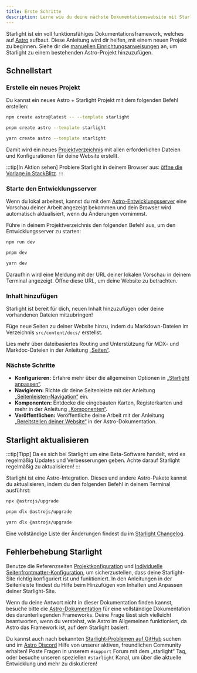 ```yaml
---
title: Erste Schritte
description: Lerne wie du deine nächste Dokumentationswebsite mit Starlight und Astro erstellst.
---
```



Starlight ist ein voll funktionsfähiges Dokumentationsframework, welches auf [Astro](https://astro.build) aufbaut.
Diese Anleitung wird dir helfen, mit einem neuen Projekt zu beginnen.
Siehe dir die [manuellen Einrichtungsanweisungen](/de/manual-setup/) an, um Starlight zu einem bestehenden Astro-Projekt hinzuzufügen.

## Schnellstart

### Erstelle ein neues Projekt

Du kannst ein neues Astro + Starlight Projekt mit dem folgenden Befehl erstellen:

<Tabs syncKey="pkg">
<TabItem label="npm">

```sh
npm create astro@latest -- --template starlight
```

</TabItem>
<TabItem label="pnpm">

```sh
pnpm create astro --template starlight
```

</TabItem>
<TabItem label="Yarn">

```sh
yarn create astro --template starlight
```

</TabItem>
</Tabs>

Damit wird ein neues [Projektverzeichnis](/de/guides/project-structure/) mit allen erforderlichen Dateien und Konfigurationen für deine Website erstellt.

:::tip[In Aktion sehen]
Probiere Starlight in deinem Browser aus:
[öffne die Vorlage in StackBlitz](https://stackblitz.com/github/withastro/starlight/tree/main/examples/basics).
:::

### Starte den Entwicklungsserver

Wenn du lokal arbeitest, kannst du mit dem [Astro-Entwicklungsserver](https://docs.astro.build/de/reference/cli-reference/#astro-dev) eine Vorschau deiner Arbeit angezeigt bekommen und dein Browser wird automatisch aktualisiert, wenn du Änderungen vornimmst.

Führe in deinem Projektverzeichnis den folgenden Befehl aus, um den Entwicklungsserver zu starten:

<Tabs syncKey="pkg">
<TabItem label="npm">

```sh
npm run dev
```

</TabItem>
<TabItem label="pnpm">

```sh
pnpm dev
```

</TabItem>
<TabItem label="Yarn">

```sh
yarn dev
```

</TabItem>
</Tabs>

Daraufhin wird eine Meldung mit der URL deiner lokalen Vorschau in deinem Terminal angezeigt.
Öffne diese URL, um deine Website zu betrachten.

### Inhalt hinzufügen

Starlight ist bereit für dich, neuen Inhalt hinzuzufügen oder deine vorhandenen Dateien mitzubringen!

Füge neue Seiten zu deiner Website hinzu, indem du Markdown-Dateien im Verzeichnis `src/content/docs/` erstellst.

Lies mehr über dateibasiertes Routing und Unterstützung für MDX- und Markdoc-Dateien in der Anleitung [„Seiten“](/de/guides/pages/).

### Nächste Schritte

- **Konfigurieren:** Erfahre mehr über die allgemeinen Optionen in [„Starlight anpassen“](/de/guides/customization/).
- **Navigieren:** Richte dir deine Seitenleiste mit der Anleitung [„Seitenleisten-Navigation“](/de/guides/sidebar/) ein.
- **Komponenten:** Entdecke die eingebauten Karten, Registerkarten und mehr in der Anleitung [„Komponenten“](/de/components/using-components/).
- **Veröffentlichen:** Veröffentliche deine Arbeit mit der Anleitung [„Bereitstellen deiner Website“](https://docs.astro.build/de/guides/deploy/) in der Astro-Dokumentation.

## Starlight aktualisieren

:::tip[Tipp]
Da es sich bei Starlight um eine Beta-Software handelt, wird es regelmäßig Updates und Verbesserungen geben. Achte darauf Starlight regelmäßig zu aktualisieren!
:::

Starlight ist eine Astro-Integration. Dieses und andere Astro-Pakete kannst du aktualisieren, indem du den folgenden Befehl in deinem Terminal ausführst:

<Tabs syncKey="pkg">
<TabItem label="npm">

```sh
npx @astrojs/upgrade
```

</TabItem>
<TabItem label="pnpm">

```sh
pnpm dlx @astrojs/upgrade
```

</TabItem>
<TabItem label="Yarn">

```sh
yarn dlx @astrojs/upgrade
```

</TabItem>
</Tabs>

Eine vollständige Liste der Änderungen findest du im [Starlight Changelog](https://github.com/withastro/starlight/blob/main/packages/starlight/CHANGELOG.md).

## Fehlerbehebung Starlight

Benutze die Referenzseiten [Projektkonfiguration](/de/reference/configuration/) und [Individuelle Seitenfrontmatter-Konfiguration](/de/reference/frontmatter/), um sicherzustellen, dass deine Starlight-Site richtig konfiguriert ist und funktioniert.
In den Anleitungen in der Seitenleiste findest du Hilfe beim Hinzufügen von Inhalten und Anpassen deiner Starlight-Site.

Wenn du deine Antwort nicht in dieser Dokumentation finden kannst, besuche bitte die [Astro-Dokumentation](https://docs.astro.build) für eine vollständige Dokumentation des darunterliegenden Frameworks.
Deine Frage lässt sich vielleicht beantworten, wenn du verstehst, wie Astro im Allgemeinen funktioniert, da Astro das Framework ist, auf dem Starlight basiert.

Du kannst auch nach bekannten [Starlight-Problemen auf GitHub](https://github.com/withastro/starlight/issues) suchen und im [Astro Discord](https://astro.build/chat/) Hilfe von unserer aktiven, freundlichen Community erhalten! Poste Fragen in unserem `#support` Forum mit dem „starlight“ Tag, oder besuche unseren speziellen `#starlight` Kanal, um über die aktuelle Entwicklung und mehr zu diskutieren!
